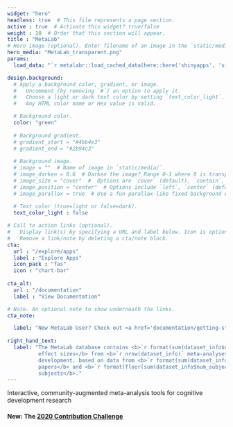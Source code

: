 ```yaml
---
widget: "hero"
headless: true  # This file represents a page section.
active : true  # Activate this widget? true/false
weight : 10  # Order that this section will appear.
title : "MetaLab"
# Hero image (optional). Enter filename of an image in the `static/media/` folder.
hero_media: "MetaLab_transparent.png"
params:
  load_data: "`r metalabr::load_cached_data(here::here('shinyapps', 'site_data', 'Rdata', 'metalab.Rdata'))`"

design.background:
  # Apply a background color, gradient, or image.
  #   Uncomment (by removing `#`) an option to apply it.
  #   Choose a light or dark text color by setting `text_color_light`.
  #   Any HTML color name or Hex value is valid.

  # Background color.
  color: "green"
  
  # Background gradient.
  # gradient_start = "#4bb4e3"
  # gradient_end = "#2b94c3"
  
  # Background image.
  # image = ""  # Name of image in `static/media/`.
  # image_darken = 0.6  # Darken the image? Range 0-1 where 0 is transparent and 1 is opaque.
  # image_size = "cover"  #  Options are `cover` (default), `contain`, or `actual` size.
  # image_position = "center"  # Options include `left`, `center` (default), or `right`.
  # image_parallax = true  # Use a fun parallax-like fixed background effect? true/false
  
  # Text color (true=light or false=dark).
  text_color_light : false

# Call to action links (optional).
#   Display link(s) by specifying a URL and label below. Icon is optional for `[cta]`.
#   Remove a link/note by deleting a cta/note block.
cta:
  url : "/explore/apps"
  label : "Explore Apps"
  icon_pack : "fas"
  icon : "chart-bar"
  
cta_alt:
  url : "/documentation"
  label : "View Documentation"

# Note. An optional note to show underneath the links.
cta_note:

  label: "New MetaLab User? Check out <a href='documentation/getting-started'>Getting Started</a> first!"
  
right_hand_text:
  label: "The MetaLab database contains <b>`r format(sum(dataset_info$num_experiments, na.rm = TRUE), big.mark = ',')` 
          effect sizes</b> from <b>`r nrow(dataset_info)` meta-analyses</b> across two domains of cognitive 
          development, based on data from <b>`r format(sum(dataset_info$num_papers, na.rm = TRUE), big.mark = ',')` 
          papers</b> and <b>`r format(floor(sum(dataset_info$num_subjects, na.rm = TRUE)), big.mark = ',')` 
          subjects</b>."
---
```


Interactive,  community-augmented meta-analysis tools for cognitive development research

#### New: The [2020 Contribution Challenge](/documentation/challenge)
